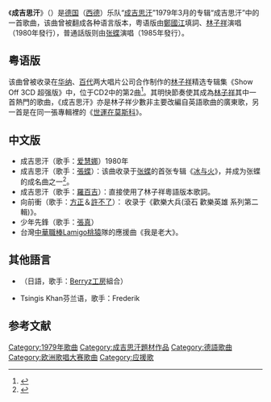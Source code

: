 {{expand|time=2011-06-01T14:26:59+00:00}}
{{about|德国乐队“[[成吉思汗_(乐队)|成吉思汗]]”的一首歌曲及其各语言译版 |[[侯强|侯强]]的歌曲《成吉思汗》|成吉思汗 (侯强歌曲)|'''成吉思汗'''的其他含义|成吉思汗 (消歧義)}}
《'''成吉思汗'''》（{{lang-de|Dschinghis Khan}}）是[[德国|德国]]（[[西德|西德]]）乐队“[[成吉思汗_(乐队)|成吉思汗]]”1979年3月的专辑“成吉思汗”中的一首歌曲，该曲曾被翻成各种语言版本，粤语版由[[鄭國江|鄭國江]]填詞、[[林子祥|林子祥]]演唱（1980年發行），普通話版则由[[张蝶|张蝶]]演唱（1985年發行）。

== 粤语版 ==
该曲曾被收录在[[华纳唱片|华纳]]、[[百代唱片_(香港)|百代]]两大唱片公司合作制作的[[林子祥|林子祥]]精选专辑集《Show Off 3CD 超强版》中，位于CD2中的第2曲<ref>{{Cite web |url= http://www.dzwww.com/yule/yinyuefengqing/huangjincd/200404280709.htm |title= 《Show Off》·林子祥 |author=  |date= 2004-04-28 |publisher= 大众网 |language= zh-hans |accessdate= 2011-06-01 |quote=  |archive-date= 2017-04-16 |archive-url= https://web.archive.org/web/20170416224002/http://www.dzwww.com/yule/yinyuefengqing/huangjincd/200404280709.htm |dead-url= no }}</ref>。其明快節奏使其成為[[林子祥|林子祥]]其中一首熱門的歌曲，《成吉思汗》亦是林子祥少數非主要改編自英語歌曲的廣東歌，另一首是在同一張專輯裡的《[[Moskau|世運在莫斯科]]》。

== 中文版 ==
* 成吉思汗（歌手：[[爱慧娜|爱慧娜]]）1980年
* 成吉思汗（歌手：[[張蝶|張蝶]]）：该曲收录于[[张蝶|张蝶]]的首张专辑《[[冰与火_(专辑)|冰与火]]》，并成为张蝶的成名曲之一<ref>{{Cite web|url=http://ent.enorth.com.cn/system/2010/01/06/004403736.shtml|title=从歌手到琵琶教师 张蝶：让中国艺术在海外绽放|author=|date=2010-01-06|publisher=大众网|language=zh-hans|accessdate=2011-06-02|quote=|deadurl=yes|archiveurl=https://web.archive.org/web/20100110022352/http://ent.enorth.com.cn/system/2010/01/06/004403736.shtml|archivedate=2010-01-10}}</ref>。
* 成吉思汗（歌手：[[羅百吉|羅百吉]]）：直接使用了林子祥粵語版本歌詞。
* 向前衝（歌手：[[方正_(演员)|方正]]＆[[許不了|許不了]]）： 收录于《歡樂大兵(滾石 歡樂英雄 系列第二輯)》。
* 少年先鋒（歌手：[[張真_(歌手)|張真]]）
* 台灣[[中華職棒|中華職棒]][[Lamigo桃猿|Lamigo桃猿]]隊的應援曲《我是老大》。

== 其他語言 ==
* {{lang|ja|[[成吉思汗_(Berryz工房單曲)|ジンギスカン（成吉思汗）]]}}（日語，歌手：[[Berryz工房|Berryz工房]]組合）
*Tsingis Khan芬兰语，歌手：Frederik

== 参考文献 ==
<references/>

[[Category:1979年歌曲|Category:1979年歌曲]]
[[Category:成吉思汗題材作品|Category:成吉思汗題材作品]]
[[Category:德語歌曲|Category:德語歌曲]]
[[Category:欧洲歌唱大赛歌曲|Category:欧洲歌唱大赛歌曲]]
[[Category:应援歌|Category:应援歌]]